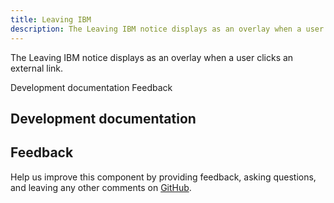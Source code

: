 ```yaml
---
title: Leaving IBM
description: The Leaving IBM notice displays as an overlay when a user clicks an external link.
---
```



<PageDescription>

The Leaving IBM notice displays as an overlay when a user clicks an external link.

</PageDescription>

<AnchorLinks>

<AnchorLink>Development documentation</AnchorLink>
<AnchorLink>Feedback</AnchorLink>

</AnchorLinks>

## Development documentation

<ComponentStatus name="Leaving IBM" type="ui" />

## Feedback

Help us improve this component by providing feedback, asking questions, and leaving any other comments on <a href="https://github.com/carbon-design-system/carbon-for-ibm-dotcom" target="_blank">GitHub</a>.

